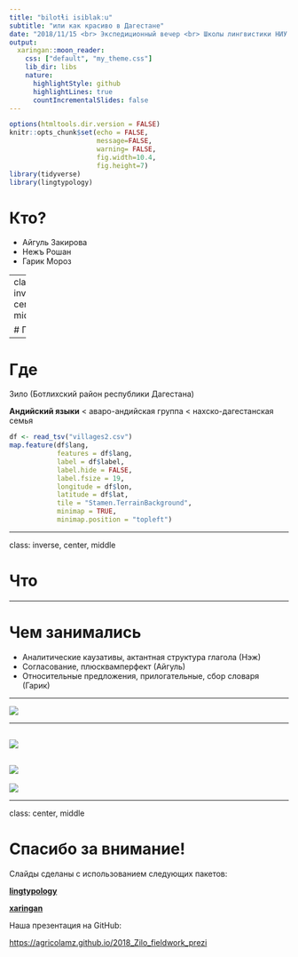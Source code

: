 ```yaml
---
title: "bilotɬi isiblakːu"
subtitle: "или как красиво в Дагестане"
date: "2018/11/15 <br> Экспедиционный вечер <br> Школы лингвистики НИУ ВШЭ"
output:
  xaringan::moon_reader:
    css: ["default", "my_theme.css"]
    lib_dir: libs
    nature:
      highlightStyle: github
      highlightLines: true
      countIncrementalSlides: false
---
```


```r
options(htmltools.dir.version = FALSE)
knitr::opts_chunk$set(echo = FALSE,
                      message=FALSE,
                      warning= FALSE,
                      fig.width=10.4,
                      fig.height=7)
library(tidyverse)
library(lingtypology)
```

# Кто?

- Айгуль Закирова
- Нежъ Рошан
- Гарик Мороз

---
class: inverse, center, middle

# Где


---

# Где

Зило (Ботлихский район республики Дагестана)

**Андийский языки** < аваро-андийская группа < нахско-дагестанская семья

```r
df <- read_tsv("villages2.csv")
map.feature(df$lang, 
            features = df$lang,
            label = df$label,
            label.hide = FALSE,
            label.fsize = 19,
            longitude = df$lon,
            latitude = df$lat,
            tile = "Stamen.TerrainBackground",
            minimap = TRUE,
            minimap.position = "topleft")
```

---

class: inverse, center, middle

# Что


---

# Чем занимались

- Аналитические каузативы, актантная структура глагола (Нэж)
- Согласование, плюсквамперфект (Айгуль)
- Относительные предложения, прилогательные, сбор словаря (Гарик)

---

![](f1.jpg)

---

![](f2.jpg)
---

![](f3.jpg)
---

![](f4.jpg)



---





class: center, middle

# Спасибо за внимание!

Слайды сделаны с использованием следующих пакетов:

[**lingtypology**](https://ropensci.github.io/lingtypology/)

[**xaringan**](https://github.com/yihui/xaringan)

Наша презентация на GitHub:

<https://agricolamz.github.io/2018_Zilo_fieldwork_prezi>
